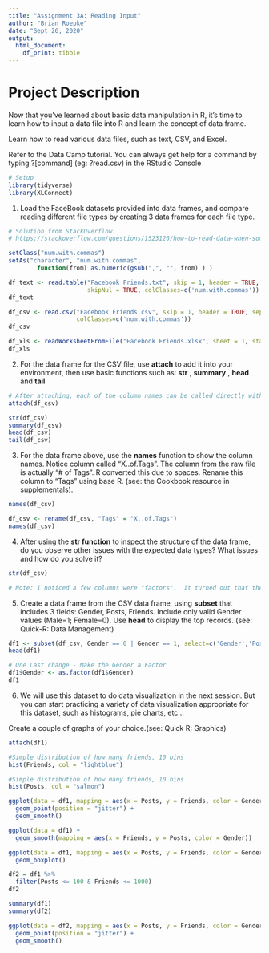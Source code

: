 ```yaml
---
title: "Assignment 3A: Reading Input"
author: "Brian Roepke"
date: "Sept 26, 2020"
output:
  html_document:
    df_print: tibble
---
```

# Project Description

Now that you've learned about basic data manipulation in R, it's time to learn how to input a data file into R and learn the concept of data frame. 

Learn how to read various data files, such as text, CSV, and Excel. 

Refer to the Data Camp tutorial. You can always get help for a command by typing ?[command] (eg: ?read.csv) in the RStudio Console

```r
# Setup
library(tidyverse)
library(XLConnect)
```


1) Load the FaceBook datasets provided into data frames, and compare reading different file types by creating 3 data frames for each file type.

```r
# Solution from StackOverflow:
# https://stackoverflow.com/questions/1523126/how-to-read-data-when-some-numbers-contain-commas-as-thousand-separator

setClass("num.with.commas")
setAs("character", "num.with.commas", 
        function(from) as.numeric(gsub(",", "", from) ) )
```


```r
df_text <- read.table("Facebook Friends.txt", skip = 1, header = TRUE, sep = '\t', 
                      skipNul = TRUE, colClasses=c('num.with.commas'))
df_text
```

```r
df_csv <- read.csv("Facebook Friends.csv", skip = 1, header = TRUE, sep = "\t",
                   colClasses=c('num.with.commas'))
df_csv
```

```r
df_xls <- readWorksheetFromFile("Facebook Friends.xlsx", sheet = 1, startRow = 3)
df_xls
```


2) For the data frame for the CSV file, use **attach** to add it into your environment, then use basic functions such as: **str** , **summary** , **head** and **tail** 

```r
# After attaching, each of the column names can be called directly without referencing the dataframe that was attached
attach(df_csv)
```

```r
str(df_csv)
summary(df_csv)
head(df_csv)
tail(df_csv)
```

3) For the data frame above, use the **names** function to show the column names. Notice column called  "X..of.Tags". The column from the raw file is actually "# of Tags". R converted this due to spaces. Rename this column to "Tags" using base R. (see: the Cookbook resource in supplementals). 

```r
names(df_csv)
```

```r
df_csv <- rename(df_csv, "Tags" = "X..of.Tags")
names(df_csv)
```


4) After using the **str function** to inspect the structure of the data frame, do you observe other issues with the expected data types? What issues and how do you solve it?

```r
str(df_csv)
```

```r
# Note: I noticed a few columns were "factors".  It turned out that these had "thousands" numbers with commas in them.  I did some reasearch and changed the way that i did the import, fixing this on the import vs. here.
```

5) Create a data frame from the CSV data frame, using **subset**  that includes 3 fields: Gender, Posts, Friends. Include only valid Gender values (Male=1; Female=0). Use **head**  to display the top records. (see: Quick-R: Data Management)

```r
df1 <- subset(df_csv, Gender == 0 | Gender == 1, select=c('Gender','Posts', 'Friends'))
head(df1)
```

```r
# One Last change - Make the Gender a Factor
df1$Gender <- as.factor(df1$Gender)
df1
```


6) We will use this dataset to do data visualization in the next session.  But you can start practicing a variety of data visualization appropriate for this dataset, such as histograms, pie charts, etc...  

Create a couple of graphs of your choice.(see: Quick R: Graphics)

```r
attach(df1)
```


```r
#Simple distribution of how many friends, 10 bins
hist(Friends, col = "lightblue")
```

```r
#Simple distribution of how many friends, 10 bins
hist(Posts, col = "salmon")
```


```r
ggplot(data = df1, mapping = aes(x = Posts, y = Friends, color = Gender)) + 
  geom_point(position = "jitter") +
  geom_smooth()
```

```r
ggplot(data = df1) + 
  geom_smooth(mapping = aes(x = Friends, y = Posts, color = Gender))
```
```r
ggplot(data = df1, mapping = aes(x = Posts, y = Friends, color = Gender)) + 
  geom_boxplot()
```

```r
df2 = df1 %>%
  filter(Posts <= 100 & Friends <= 1000)
df2
```

```r
summary(df1)
summary(df2)
```

```r
ggplot(data = df2, mapping = aes(x = Posts, y = Friends, color = Gender)) + 
  geom_point(position = "jitter") +
  geom_smooth()
```



